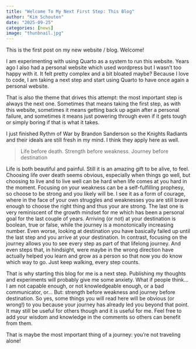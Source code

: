 ```yaml
---
title: "Welcome To My Next First Step: This Blog"
author: "Kim Schouten"
date: "2025-09-25"
categories: [news]
image: "thunbnail.jpg"
---
```


This is the first post on my new website / blog. Welcome! 

I am experimenting with using Quarto as a system to run this website. Years ago I also had a personal website which used wordpress but I wasn't too happy with it. It felt pretty complex and a bit bloated maybe? Because I love to code, I am taking a next step and start using Quarto to have once again a personal website.

That is also the theme that drives this attempt: the most important step is always the next one. Sometimes that means taking the first step, as with this website, sometimes it means getting back up again after a personal failure, and sometimes it means just powering through even if it gets tough or simply boring if that is what it takes. 

I just finished Rythm of War by Brandon Sanderson so the Knights Radiants and their ideals are still fresh in my mind. I think they apply here as well.

> Life before death. Strength before weakness. Journey before destination

Life is both beautiful and painful. Still it is an amazing gift to be alive, to feel. Choosing life over death seems obvious, especially when things go well, but choosing to live and to live well can be hard when life comes at you hard in the moment. Focusing on your weakness can be a self-fulfilling prophesy, so choose to be strong and you likely will be. I see it as a form of courage, where in the face of your own struggles and weaknesses you are still brave enough to choose the right thing and thus your are strong. The last one is very reminiscent of the growth mindset for me which has been a personal goal for the last couple of years. Arriving (or not) at your destination is boolean, true or false, while the journey is a monotonically increasing number. Even worse, looking at destination you have basically failed up until the last step and you arrive at your destination. In contrast, focusing on the journey allows you to see every step as part of that lifelong journey. And even steps that, in hindsight, were maybe in the wrong direction have actually helped you learn and grow as a person so that now you do know which way to go. Just keep walking, every step counts.

That is why starting this blog for me is a next step. Publishing my thoughts and experiments will probably give me some anxiety. What if people think... I am not capable enough, or not knowledgeable enough, or a bad communicator, or...
But: strength before weakness and journey before destination. So yes, some things you will read here will be obvious (or wrong!) to you because your journey has already led you beyond that point. It may still be useful for others though and it is useful for me. Feel free to add your wisdom and knowledge in the comments so others can benefit from them.

That is maybe the most important thing of a journey: you're not traveling alone!

